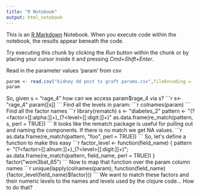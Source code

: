 ```yaml
---
title: "R Notebook"
output: html_notebook
---
```


This is an [R Markdown](http://rmarkdown.rstudio.com) Notebook. When you execute code within the notebook, the results appear beneath the code. 

Try executing this chunk by clicking the *Run* button within the chunk or by placing your cursor inside it and pressing *Cmd+Shift+Enter*. 

Read in the parameter values 'param' from csv
```r
param <- read.csv("kidney dd post tx graft params.csv",fileEncoding = 'UTF-8-BOM')
param
```

So, given s = "rage_4" how can we access param$rage_4 via s?
```r
s<-"rage_4"
param[[s]]
```
Find all the levels in param:
```r
colnames(param)
```
Find all the factor names
```r
library(rematch)
s <- "diabetes_2"
pattern <- "(?<factor>[[:alpha:]]+)_(?<level>[[:digit:]]+)"
as.data.frame(re_match(pattern, s, perl = TRUE))
```
It looks like the rematch package is useful for pulling out and naming the components.
If there is no match we get NA values.
```r
as.data.frame(re_match(pattern, "foo", perl = TRUE))
```
So, let's define a function to make this easy
```r
factor_level <- function(field_name) {
  pattern <- "(?<factor>[[:alnum:]]+)_(?<level>[[:digit:]]+)";
  as.data.frame(re_match(pattern, field_name, perl = TRUE))
}
factor("wom3bat_65")
```
Now to map that function over the param column names
```r
unique(lapply(colnames(param), function(field_name) {factor_level(field_name)$factor}))
```
We want to match these factors and their numeric levels to the names and levels used by the clojure code... How to do that?

